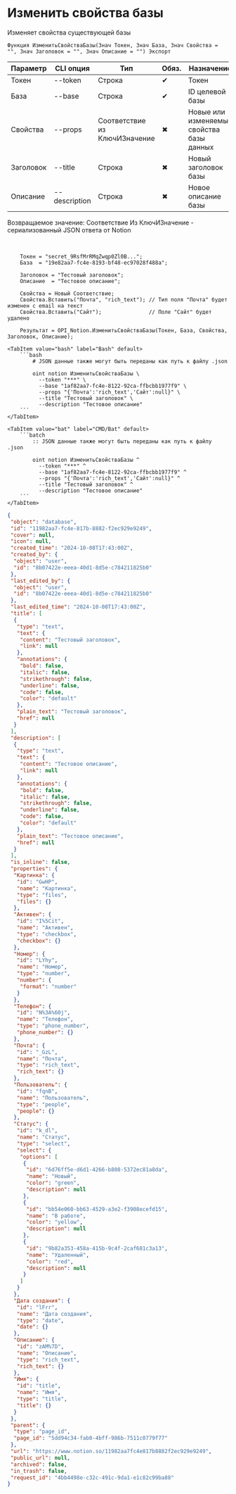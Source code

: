 ﻿---
sidebar_position: 3
---


# Изменить свойства базы
 Изменяет свойства существующей базы



`Функция ИзменитьСвойстваБазы(Знач Токен, Знач База, Знач Свойства = "", Знач Заголовок = "", Знач Описание = "") Экспорт`

  | Параметр | CLI опция | Тип | Обяз. | Назначение |
  |-|-|-|-|-|
  | Токен | --token | Строка | &#x2714; | Токен |
  | База | --base | Строка | &#x2714; | ID целевой базы |
  | Свойства | --props | Соответствие из КлючИЗначение | &#x2716; | Новые или изменяемые свойства базы данных |
  | Заголовок | --title | Строка | &#x2716; | Новый заголовок базы |
  | Описание | --description | Строка | &#x2716; | Новое описание базы |

  
  Возвращаемое значение:   Соответствие Из КлючИЗначение - сериализованный JSON ответа от Notion

<br/>




```bsl title="Пример использования для 1С:Предприятие/OneScript"
    Токен = "secret_9RsfMrRMqZwqp0Zl0B...";
    База  = "19e82aa7-fc4e-8193-bf48-ec97028f488a";

    Заголовок = "Тестовый заголовок";
    Описание  = "Тестовое описание";

    Свойства = Новый Соответствие;
    Свойства.Вставить("Почта", "rich_text"); // Тип поля "Почта" будет изменен с email на текст
    Свойства.Вставить("Сайт");               // Поле "Сайт" будет удалено

    Результат = OPI_Notion.ИзменитьСвойстваБазы(Токен, База, Свойства, Заголовок, Описание);
```
    

 <Tabs>
  
    <TabItem value="bash" label="Bash" default>
        ```bash
            # JSON данные также могут быть переданы как путь к файлу .json
            
            oint notion ИзменитьСвойстваБазы \
              --token "***" \
              --base "1af82aa7-fc4e-8122-92ca-ffbcbb1977f9" \
              --props "{'Почта':'rich_text','Сайт':null}" \
              --title "Тестовый заголовок" \
              --description "Тестовое описание"
        ```
    </TabItem>
  
    <TabItem value="bat" label="CMD/Bat" default>
        ```batch
            :: JSON данные также могут быть переданы как путь к файлу .json
            
            oint notion ИзменитьСвойстваБазы ^
              --token "***" ^
              --base "1af82aa7-fc4e-8122-92ca-ffbcbb1977f9" ^
              --props "{'Почта':'rich_text','Сайт':null}" ^
              --title "Тестовый заголовок" ^
              --description "Тестовое описание"
        ```
    </TabItem>
</Tabs>


```json title="Результат"
{
 "object": "database",
 "id": "11982aa7-fc4e-817b-8882-f2ec929e9249",
 "cover": null,
 "icon": null,
 "created_time": "2024-10-08T17:43:00Z",
 "created_by": {
  "object": "user",
  "id": "8b07422e-eeea-40d1-8d5e-c784211825b0"
 },
 "last_edited_by": {
  "object": "user",
  "id": "8b07422e-eeea-40d1-8d5e-c784211825b0"
 },
 "last_edited_time": "2024-10-08T17:43:00Z",
 "title": [
  {
   "type": "text",
   "text": {
    "content": "Тестовый заголовок",
    "link": null
   },
   "annotations": {
    "bold": false,
    "italic": false,
    "strikethrough": false,
    "underline": false,
    "code": false,
    "color": "default"
   },
   "plain_text": "Тестовый заголовок",
   "href": null
  }
 ],
 "description": [
  {
   "type": "text",
   "text": {
    "content": "Тестовое описание",
    "link": null
   },
   "annotations": {
    "bold": false,
    "italic": false,
    "strikethrough": false,
    "underline": false,
    "code": false,
    "color": "default"
   },
   "plain_text": "Тестовое описание",
   "href": null
  }
 ],
 "is_inline": false,
 "properties": {
  "Картинка": {
   "id": "GwHP",
   "name": "Картинка",
   "type": "files",
   "files": {}
  },
  "Активен": {
   "id": "I%5Cit",
   "name": "Активен",
   "type": "checkbox",
   "checkbox": {}
  },
  "Номер": {
   "id": "LYhy",
   "name": "Номер",
   "type": "number",
   "number": {
    "format": "number"
   }
  },
  "Телефон": {
   "id": "N%3A%60j",
   "name": "Телефон",
   "type": "phone_number",
   "phone_number": {}
  },
  "Почта": {
   "id": "_GzL",
   "name": "Почта",
   "type": "rich_text",
   "rich_text": {}
  },
  "Пользователь": {
   "id": "fqnB",
   "name": "Пользователь",
   "type": "people",
   "people": {}
  },
  "Статус": {
   "id": "k_dl",
   "name": "Статус",
   "type": "select",
   "select": {
    "options": [
     {
      "id": "6d76ff5e-d6d1-4266-b808-5372ec81a8da",
      "name": "Новый",
      "color": "green",
      "description": null
     },
     {
      "id": "bb54e060-bb63-4529-a3e2-f3908ecefd15",
      "name": "В работе",
      "color": "yellow",
      "description": null
     },
     {
      "id": "9b82a353-458a-415b-9c4f-2caf681c3a13",
      "name": "Удаленный",
      "color": "red",
      "description": null
     }
    ]
   }
  },
  "Дата создания": {
   "id": "lFrr",
   "name": "Дата создания",
   "type": "date",
   "date": {}
  },
  "Описание": {
   "id": "zAM%7D",
   "name": "Описание",
   "type": "rich_text",
   "rich_text": {}
  },
  "Имя": {
   "id": "title",
   "name": "Имя",
   "type": "title",
   "title": {}
  }
 },
 "parent": {
  "type": "page_id",
  "page_id": "5dd94c34-fab0-4bff-986b-7511c0779f77"
 },
 "url": "https://www.notion.so/11982aa7fc4e817b8882f2ec929e9249",
 "public_url": null,
 "archived": false,
 "in_trash": false,
 "request_id": "4bb4498e-c32c-491c-9da1-e1c82c99ba88"
}
```
